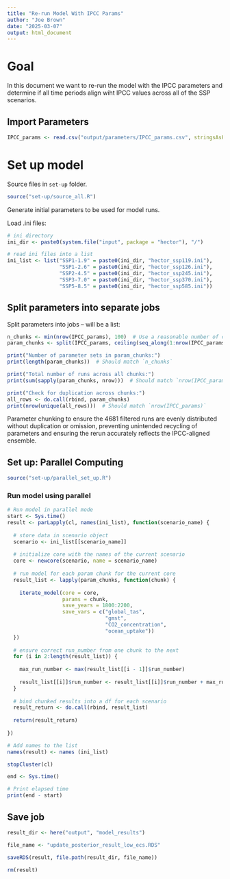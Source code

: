 ```yaml
---
title: "Re-run Model With IPCC Params"
author: "Joe Brown"
date: "2025-03-07"
output: html_document
---
```


# Goal

In this document we want to re-run the model with the IPCC parameters and determine if all time periods align wiht IPCC values across all of the SSP scenarios.

## Import Parameters

```r
IPCC_params <- read.csv("output/parameters/IPCC_params.csv", stringsAsFactors = F)

```

# Set up model

Source files in `set-up` folder.

```r
source("set-up/source_all.R")

```

Generate initial parameters to be used for model runs.

Load .ini files:
```r
# ini directory 
ini_dir <- paste0(system.file("input", package = "hector"), "/")

# read ini files into a list 
ini_list <- list("SSP1-1.9" = paste0(ini_dir, "hector_ssp119.ini"), 
                 "SSP1-2.6" = paste0(ini_dir, "hector_ssp126.ini"), 
                 "SSP2-4.5" = paste0(ini_dir, "hector_ssp245.ini"), 
                 "SSP3-7.0" = paste0(ini_dir, "hector_ssp370.ini"), 
                 "SSP5-8.5" = paste0(ini_dir, "hector_ssp585.ini"))

```

## Split parameters into separate jobs

Split parameters into jobs -- will be a list:

```r
n_chunks <- min(nrow(IPCC_params), 100)  # Use a reasonable number of chunks
param_chunks <- split(IPCC_params, ceiling(seq_along(1:nrow(IPCC_params)) / (nrow(IPCC_params) / n_chunks)))

print("Number of parameter sets in param_chunks:")
print(length(param_chunks))  # Should match `n_chunks`

print("Total number of runs across all chunks:")
print(sum(sapply(param_chunks, nrow)))  # Should match `nrow(IPCC_params)`

print("Check for duplication across chunks:")
all_rows <- do.call(rbind, param_chunks)
print(nrow(unique(all_rows)))  # Should match `nrow(IPCC_params)`

```

Parameter chunking to ensure the 4681 filtered runs are evenly distributed without duplication or omission, preventing unintended recycling of parameters and ensuring the rerun accurately reflects the IPCC-aligned ensemble.

## Set up: Parallel Computing

```r

source("set-up/parallel_set_up.R")

```

### Run model using parallel

```r
# Run model in parallel mode
start <- Sys.time()
result <- parLapply(cl, names(ini_list), function(scenario_name) {
  
  # store data in scenario object
  scenario <- ini_list[[scenario_name]]
  
  # initialize core with the names of the current scenario
  core <- newcore(scenario, name = scenario_name)
  
  # run model for each param chunk for the current core 
  result_list <- lapply(param_chunks, function(chunk) {
    
    iterate_model(core = core, 
                  params = chunk, 
                  save_years = 1800:2200, 
                  save_vars = c("global_tas", 
                                "gmst", 
                                "CO2_concentration", 
                                "ocean_uptake"))
  })
  
  # ensure correct run_number from one chunk to the next
  for (i in 2:length(result_list)) {
    
    max_run_number <- max(result_list[[i - 1]]$run_number)
    
    result_list[[i]]$run_number <- result_list[[i]]$run_number + max_run_number
  }
  
  # bind chunked results into a df for each scenario
  result_return <- do.call(rbind, result_list)
  
  return(result_return)
  
})

# Add names to the list 
names(result) <- names (ini_list)

stopCluster(cl)

end <- Sys.time()

# Print elapsed time
print(end - start)
```

## Save job

```r
result_dir <- here("output", "model_results")

file_name <- "update_posterior_result_low_ecs.RDS"

saveRDS(result, file.path(result_dir, file_name))

rm(result)
```
